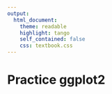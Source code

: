 ```yaml
---
output:
  html_document:
    theme: readable
    highlight: tango
    self_contained: false
    css: textbook.css
---
```


# Practice ggplot2

